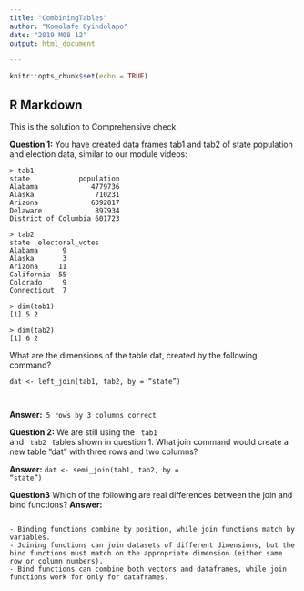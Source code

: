 ```yaml
---
title: "CombiningTables"
author: "Komolafe Oyindolapo"
date: "2019 M08 12"
output: html_document

---
```


```r
knitr::opts_chunk$set(echo = TRUE)
```

## R Markdown
This is the solution to Comprehensive check.

<strong>Question 1:</strong> You have created data frames tab1 and tab2 of state population and election data, similar to our module videos:
<pre><code>> tab1
state   	     population
Alabama             4779736
Alaska     	         710231
Arizona    	        6392017
Delaware     	     897934
District of Columbia 601723

> tab2
state  electoral_votes
Alabama      9
Alaska       3
Arizona     11
California  55
Colorado     9
Connecticut  7

> dim(tab1)
[1] 5 2

> dim(tab2)
[1] 6 2 </code></pre>
What are the dimensions of the table dat, created by the following command?

<pre><code>dat <- left_join(tab1, tab2, by = “state”)</pre></code>

<strong>Answer:</strong><code> 5 rows by 3 columns correct </code>

<strong>Question 2:</strong> We are still using the <code> tab1 </code> and <code> tab2 </code> tables shown in question 1. What join command would create a new table “dat” with three rows and two columns?

<p><strong>Answer:</strong> <code>dat <- semi_join(tab1, tab2, by = “state”) </code></p>


<strong>Question3</strong> Which of the following are real differences between the join and bind functions?
<strong>Answer:</strong><pre><code>
- Binding functions combine by position, while join functions match by variables.
- Joining functions can join datasets of different dimensions, but the bind functions must match on the appropriate dimension (either same row or column numbers).
- Bind functions can combine both vectors and dataframes, while join functions work for only for dataframes.
</code></pre>



```r


```